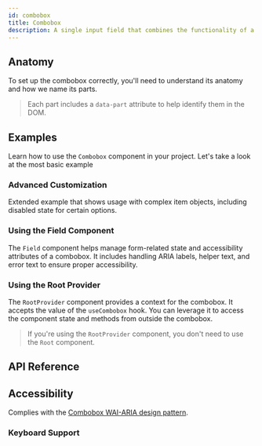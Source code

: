 ```yaml
---
id: combobox
title: Combobox
description: A single input field that combines the functionality of a select and input.
---
```


<ComponentPreview id="Combobox" />

## Anatomy

To set up the combobox correctly, you'll need to understand its anatomy and how we name its parts.

> Each part includes a `data-part` attribute to help identify them in the DOM.

<Anatomy id="combobox" />

## Examples

Learn how to use the `Combobox` component in your project. Let's take a look at the most basic
example

<Example id="basic" />

### Advanced Customization

Extended example that shows usage with complex item objects, including disabled state for certain
options.

<Example id="advanced" />

### Using the Field Component

The `Field` component helps manage form-related state and accessibility attributes of a combobox. It
includes handling ARIA labels, helper text, and error text to ensure proper accessibility.

<Example id="with-field" />

### Using the Root Provider

The `RootProvider` component provides a context for the combobox. It accepts the value of the
`useCombobox` hook. You can leverage it to access the component state and methods from outside the
combobox.

<Example id="root-provider" />

> If you're using the `RootProvider` component, you don't need to use the `Root` component.

## API Reference

<ComponentTypes id="combobox" />

## Accessibility

Complies with the
[Combobox WAI-ARIA design pattern](https://www.w3.org/WAI/ARIA/apg/patterns/combobox/).

### Keyboard Support

<KeyBindingsTable id="combobox" />

